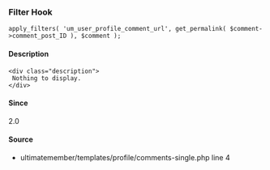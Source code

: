 
<UMBreadCrumb type="filter"/>

### Filter Hook    
    
```
apply_filters( 'um_user_profile_comment_url', get_permalink( $comment->comment_post_ID ), $comment );
```

#### Description
    <div class="description">
     Nothing to display.
    </div>

#### Since
<div class="description">
2.0
</div>

#### Source
  - <Link href="https://github.com/ultimatemember/ultimatemember/tree/2.5.0/templates/profile/comments-single.php#L4">ultimatemember/templates/profile/comments-single.php</Link> <Link href="https://github.com/ultimatemember/ultimatemember/tree/2.5.0/templates/profile/comments-single.php#L4">line 4</Link>

